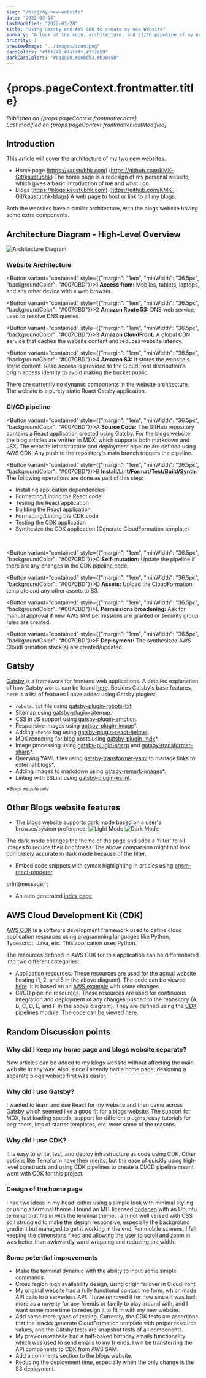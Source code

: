```yaml
---
slug: "/blog/my-new-website"
date: "2022-03-14"
lastModified: "2022-03-28"
title: "Using Gatsby and AWS CDK to create my new Website"
summary: "A look at the code, architecture, and CI/CD pipeline of my new website"
priority: 1
previewImage: "../images/icon.png"
cardColors: "#fff740,#7afcff,#ff7eb9"
darkCardColors: "#b3aa00,#00b0b3,#b30050"
---
```


<h1>{props.pageContext.frontmatter.title}</h1>

<em>Published on {props.pageContext.frontmatter.date}</em>
<br/>
<em>Last modified on {props.pageContext.frontmatter.lastModified}</em>

## Introduction

This article will cover the architecture of my two new websites:
- Home page (https://kaustubhk.com) (https://github.com/KMK-Git/kaustubhk) The home page is a redesign of my personal website, which gives a basic introduction of me and what I do.
- Blogs (https://blogs.kaustubhk.com) (https://github.com/KMK-Git/kaustubhk-blogs) A web page to host or link to all my blogs.

Both the websites have a similar architecture, with the blogs website having some extra components.

## Architecture Diagram - High-Level Overview

![Architecture Diagram](../images/article01/diagram.png)

### Website Architecture

<Button variant="contained" style={{"margin": "1em", "minWidth": "36.5px", "backgroundColor": "#007CBD"}}>1</Button>
<b>Access from:</b> Mobiles, tablets, laptops, and any other device with a web browser.
<br/>

<Button variant="contained" style={{"margin": "1em", "minWidth": "36.5px", "backgroundColor": "#007CBD"}}>2</Button>
<b>Amazon Route 53:</b> DNS web service, used to resolve DNS queries.
<br/>

<Button variant="contained" style={{"margin": "1em", "minWidth": "36.5px", "backgroundColor": "#007CBD"}}>3</Button>
<b>Amazon CloudFront:</b> A global CDN service that caches the website content and reduces website latency.
<br/>

<Button variant="contained" style={{"margin": "1em", "minWidth": "36.5px", "backgroundColor": "#007CBD"}}>4</Button>
<b>Amazon S3:</b> It stores the website's static content. Read access is provided to the CloudFront distribution's origin access identity to avoid making the bucket public.
<br/>

There are currently no dynamic components in the website architecture. The website is a purely static React Gatsby application.

### CI/CD pipeline

<Button variant="contained" style={{"margin": "1em", "minWidth": "36.5px", "backgroundColor": "#007CBD"}}>A</Button>
<b>Source Code:</b> The GitHub repository contains a React application created using Gatsby. For the blogs website, the blog articles are written in MDX, which supports both markdown and JSX. The website infrastructure and deployment pipeline are defined using AWS CDK. Any push to the repository's main branch triggers the pipeline.
<br/>

<Button variant="contained" style={{"margin": "1em", "minWidth": "36.5px", "backgroundColor": "#007CBD"}}>B</Button>
<b>Install/Lint/Format/Test/Build/Synth</b>: The following operations are done as part of this step:

- Installing application dependencies
- Formatting/Linting the React code
- Testing the React application
- Building the React application
- Formatting/Linting the CDK code
- Testing the CDK application
- Synthesize the CDK application (Generate CloudFormation template)
<br/>

<Button variant="contained" style={{"margin": "1em", "minWidth": "36.5px", "backgroundColor": "#007CBD"}}>C</Button>
<b>Self-mutation:</b> Update the pipeline if there are any changes in the CDK pipeline code.
<br/>

<Button variant="contained" style={{"margin": "1em", "minWidth": "36.5px", "backgroundColor": "#007CBD"}}>D</Button>
<b>Assets:</b> Upload the CloudFormation template and any other assets to S3.
<br/>

<Button variant="contained" style={{"margin": "1em", "minWidth": "36.5px", "backgroundColor": "#007CBD"}}>E</Button>
<b>Permissions broadening:</b> Ask for manual approval if new AWS IAM permissions are granted or security group rules are created.
<br/>

<Button variant="contained" style={{"margin": "1em", "minWidth": "36.5px", "backgroundColor": "#007CBD"}}>F</Button>
<b>Deployment:</b> The synthesized AWS CloudFormation stack(s) are created/updated.

## Gatsby

[Gatsby](https://www.gatsbyjs.com/) is a framework for frontend web applications. A detailed explanation of how Gatsby works can be found [here](https://www.gatsbyjs.com/how-it-works/).
Besides Gatsby's base features, here is a list of features I have added using Gatsby plugins:
- `robots.txt` file using [gatsby-plugin-robots-txt](https://www.gatsbyjs.com/plugins/gatsby-plugin-robots-txt/).
- Sitemap using [gatsby-plugin-sitemap](https://www.gatsbyjs.com/plugins/gatsby-plugin-sitemap/).
- CSS in JS support using [gatsby-plugin-emotion](https://www.gatsbyjs.com/plugins/gatsby-plugin-emotion/).
- Responsive images using [gatsby-plugin-image](https://www.gatsbyjs.com/plugins/gatsby-plugin-image/)*.
- Adding `<head>` tag using [gatsby-plugin-react-helmet](https://www.gatsbyjs.com/plugins/gatsby-plugin-react-helmet). 
- MDX rendering for blog posts using [gatsby-plugin-mdx](https://www.gatsbyjs.com/plugins/gatsby-plugin-mdx/)*.
- Image processing using [gatsby-plugin-sharp](https://www.gatsbyjs.com/plugins/gatsby-plugin-sharp/) and [gatsby-transformer-sharp](https://www.gatsbyjs.com/plugins/gatsby-transformer-sharp/)*.
- Querying YAML files using [gatsby-transformer-yaml](https://www.gatsbyjs.com/plugins/gatsby-transformer-yaml/) to manage links to external blogs*.
- Adding images to markdown using [gatsby-remark-images](https://www.gatsbyjs.com/plugins/gatsby-remark-images/)*.
- Linting with ESLint using [gatsby-plugin-eslint](https://www.gatsbyjs.com/plugins/gatsby-plugin-eslint/).

<sup>*Blogs website only</sup>

## Other Blogs website features

- The blogs website supports dark mode based on a user's browser/system preference.
![Light Mode](../images/article01/lightmode.png)
![Dark Mode](../images/article01/darkmode.png)

The dark mode changes the theme of the page and adds a 'filter' to all images to reduce their brightness. The above comparison might not look completely accurate in dark mode because of the filter.
- Embed code snippets with syntax highlighting in articles using [prism-react-renderer](https://github.com/FormidableLabs/prism-react-renderer).

print(message)`;

<CodeHighlight theme={themes.vsDark} code={exampleCode} language="python" />

- An auto generated [index page](/).


## AWS Cloud Development Kit (CDK)

[AWS CDK](https://aws.amazon.com/cdk/) is a software development framework used to define cloud application resources using programming languages like Python, Typescript, Java, etc. This application uses Python.

The resources defined in AWS CDK for this application can be differentiated into two different categories:
- Application resources. These resources are used for the actual website hosting (1, 2, and 3 in the above diagram). The code can be viewed [here](https://github.com/KMK-Git/kaustubhk-blogs/blob/main/cdk-code/application_stacks/static_website_stack.py). It is based on an [AWS example](https://github.com/aws-samples/aws-cdk-examples/blob/master/typescript/static-site/static-site.ts) with some changes.
- CI/CD pipeline resources. These resources are used for continuous integration and deployment of any changes pushed to the repository (A, B, C, D, E, and F in the above diagram). They are defined using the [CDK pipelines](https://docs.aws.amazon.com/cdk/api/v2/python/aws_cdk.pipelines/README.html) module. The code can be viewed [here](https://github.com/KMK-Git/kaustubhk-blogs/blob/main/cdk-code/pipeline_stack/pipeline.py).

## Random Discussion points

### Why did I keep my home page and blogs website separate?

New articles can be added to my blogs website without affecting the main website in any way. Also, since I already had a home page, designing a separate blogs website first was easier.

### Why did I use Gatsby?

I wanted to learn and use React for my website and then came across Gatsby which seemed like a good fit for a blogs website. The support for MDX, fast loading speeds, support for different plugins, easy tutorials for beginners, lots of starter templates, etc. were some of the reasons.

### Why did I use CDK?

It is easy to write, test, and deploy infrastructure as code using CDK. Other options like Terraform have their merits, but the ease of quickly using high-level constructs and using CDK pipelines to create a CI/CD pipeline meant I went with CDK for this project.

### Design of the home page

I had two ideas in my head: either using a simple look with minimal styling or using a terminal theme. I found an MIT licensed [codepen](https://codepen.io/codypearce/pen/JmOQXB) with an Ubuntu terminal that fits in with the terminal theme. I am not well versed with CSS so I struggled to make the design responsive, especially the background gradient but managed to get it working in the end. For mobile screens, I felt keeping the dimensions fixed and allowing the user to scroll and zoom in was better than awkwardly word wrapping and reducing the width.

### Some potential improvements

- Make the terminal dynamic with the ability to input some simple commands.
- Cross region high availability design, using origin failover in CloudFront.
- My original website had a fully functional contact me form, which made API calls to a serverless API. I have removed it for now since it was built more as a novelty for any friends or family to play around with, and I want some more time to redesign it to fit in with my new website.
- Add some more types of testing. Currently, the CDK tests are assertions that the stacks generate CloudFormation template with proper resource values, and the Gatsby tests are snapshot tests of all components.
- My previous website had a half-baked birthday emails functionality which was used to send emails to my friends. I will be transferring the API components to CDK from AWS SAM.
- Add a comments section to the blogs website.
- Reducing the deployment time, especially when the only change is the S3 deployment.
